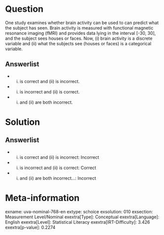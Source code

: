 Question
========

One study examines whether brain activity can be used to can predict what the subject has seen. Brain activity is measured with functional magnetic resonance imaging (fMRI) and provides data lying in the interval [-30, 30], and the subject sees houses or faces. Now, (i) brain activity is a discrete variable and (ii) what the subjects see (houses or faces) is a categorical variable.

Answerlist
----------

* (i) is correct and (ii) is incorrect.
* (i) is incorrect and (ii) is correct.
* (i) and (ii) are both incorrect.

Solution
========

Answerlist
----------

* (i) is correct and (ii) is incorrect: Incorrect
* (i) is incorrect and (ii) is correct: Correct
* (i) and (ii) are both incorrect...: Incorrect

Meta-information
================
exname: uva-nominal-768-en
extype: schoice
exsolution: 010
exsection: Measurement Level/Nominal
exextra[Type]: Conceptual
exextra[Language]: English
exextra[Level]: Statistical Literacy
exextra[IRT-Difficulty]: 3.426
exextra[p-value]: 0.2274
